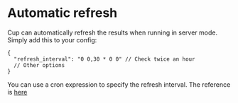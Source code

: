 # Automatic refresh

Cup can automatically refresh the results when running in server mode. Simply add this to your config:

```jsonc
{
  "refresh_interval": "0 0,30 * 0 0" // Check twice an hour
  // Other options
}
```

You can use a cron expression to specify the refresh interval. The reference is [here](https://github.com/Hexagon/croner-rust#pattern)